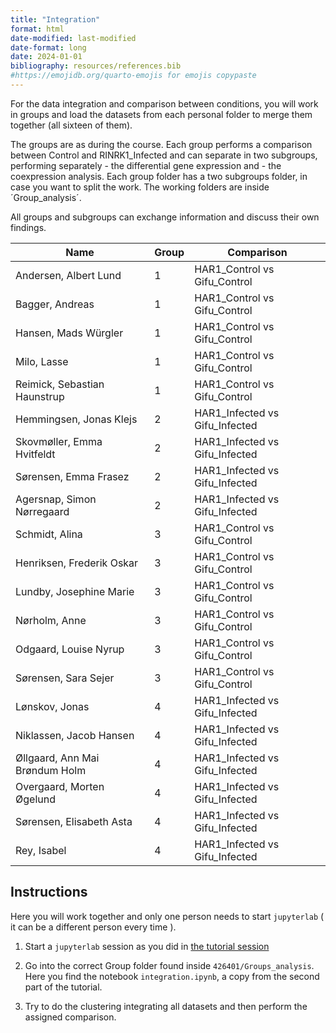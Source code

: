 ```yaml
---
title: "Integration"
format: html
date-modified: last-modified
date-format: long
date: 2024-01-01
bibliography: resources/references.bib
#https://emojidb.org/quarto-emojis for emojis copypaste
---
```


For the data integration and comparison between conditions, you will work in groups and load the datasets from each personal folder to merge them together (all sixteen of them).

The groups are as during the course. Each group performs a comparison between Control and RINRK1_Infected and can separate in two subgroups, performing separately
- the differential gene expression and 
- the coexpression analysis.
Each group folder has a two subgroups folder, in case you want to split the work. The working folders are inside ´Group_analysis´.

All groups and subgroups can exchange information and discuss their own findings.

| Name | Group | Comparison |
|---|---|---|
| Andersen, Albert Lund  | 1  | HAR1_Control vs Gifu_Control|
| Bagger, Andreas	  | 1  | HAR1_Control vs Gifu_Control|
| Hansen, Mads Würgler	  | 1 | HAR1_Control vs Gifu_Control|
| Milo, Lasse	  | 1  | HAR1_Control vs Gifu_Control|
| Reimick, Sebastian Haunstrup  | 1  | HAR1_Control vs Gifu_Control|
| Hemmingsen, Jonas Klejs  | 2  | HAR1_Infected vs Gifu_Infected|
| Skovmøller, Emma Hvitfeldt  | 2  | HAR1_Infected vs Gifu_Infected|
| Sørensen, Emma Frasez  | 2  |HAR1_Infected vs Gifu_Infected|
|Agersnap, Simon Nørregaard | 2 |HAR1_Infected vs Gifu_Infected|
| Schmidt, Alina | 3 | HAR1_Control vs Gifu_Control|
|Henriksen, Frederik Oskar | 3  | HAR1_Control vs Gifu_Control|
|Lundby, Josephine Marie | 3 | HAR1_Control vs Gifu_Control|
|Nørholm, Anne | 3 | HAR1_Control vs Gifu_Control|
|Odgaard, Louise Nyrup | 3 | HAR1_Control vs Gifu_Control|
|Sørensen, Sara Sejer | 3 | HAR1_Control vs Gifu_Control|
|Lønskov, Jonas | 4 |HAR1_Infected vs Gifu_Infected|
|Niklassen, Jacob Hansen | 4 |HAR1_Infected vs Gifu_Infected|
|Øllgaard, Ann Mai Brøndum Holm | 4 |HAR1_Infected vs Gifu_Infected|
|Overgaard, Morten Øgelund | 4 |HAR1_Infected vs Gifu_Infected|
|Sørensen, Elisabeth Asta | 4 |HAR1_Infected vs Gifu_Infected|
|Rey, Isabel | 4 |HAR1_Infected vs Gifu_Infected|

## Instructions

Here you will work together and only one person needs to start `jupyterlab` ( it can be a different person every time ).

1. Start a `jupyterlab` session as you did in [the tutorial session](./tutorial.qmd)

2. Go into the correct Group folder found inside `426401/Groups_analysis`. Here you find the notebook `integration.ipynb`, a copy from the second part of the tutorial. 
   
3. Try to do the clustering integrating all datasets and then perform the assigned comparison.
